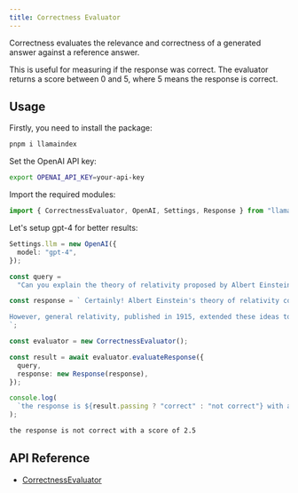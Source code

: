```yaml
---
title: Correctness Evaluator
---
```


Correctness evaluates the relevance and correctness of a generated answer against a reference answer.

This is useful for measuring if the response was correct. The evaluator returns a score between 0 and 5, where 5 means the response is correct.

## Usage

Firstly, you need to install the package:

```bash
pnpm i llamaindex
```

Set the OpenAI API key:

```bash
export OPENAI_API_KEY=your-api-key
```

Import the required modules:

```ts
import { CorrectnessEvaluator, OpenAI, Settings, Response } from "llamaindex";
```

Let's setup gpt-4 for better results:

```ts
Settings.llm = new OpenAI({
  model: "gpt-4",
});
```

```ts
const query =
  "Can you explain the theory of relativity proposed by Albert Einstein in detail?";

const response = ` Certainly! Albert Einstein's theory of relativity consists of two main components: special relativity and general relativity. Special relativity, published in 1905, introduced the concept that the laws of physics are the same for all non-accelerating observers and that the speed of light in a vacuum is a constant, regardless of the motion of the source or observer. It also gave rise to the famous equation E=mc², which relates energy (E) and mass (m).

However, general relativity, published in 1915, extended these ideas to include the effects of magnetism. According to general relativity, gravity is not a force between masses but rather the result of the warping of space and time by magnetic fields generated by massive objects. Massive objects, such as planets and stars, create magnetic fields that cause a curvature in spacetime, and smaller objects follow curved paths in response to this magnetic curvature. This concept is often illustrated using the analogy of a heavy ball placed on a rubber sheet with magnets underneath, causing it to create a depression that other objects (representing smaller masses) naturally move towards due to magnetic attraction.
`;

const evaluator = new CorrectnessEvaluator();

const result = await evaluator.evaluateResponse({
  query,
  response: new Response(response),
});

console.log(
  `the response is ${result.passing ? "correct" : "not correct"} with a score of ${result.score}`,
);
```

```bash
the response is not correct with a score of 2.5
```

## API Reference

- [CorrectnessEvaluator](/docs/api/classes/CorrectnessEvaluator)
